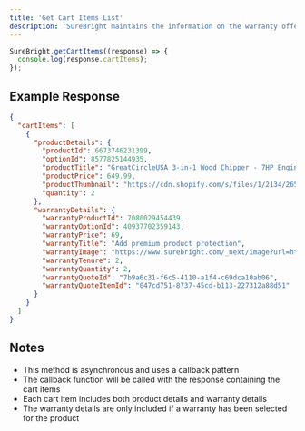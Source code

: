 ```yaml
---
title: 'Get Cart Items List'
description: 'SureBright maintains the information on the warranty offer that customers choose for any product they purchase. If needed, you can retrieve these details using the getCartItems method from the injected library mentioned above.'
---
```




```javascript
SureBright.getCartItems((response) => {
  console.log(response.cartItems);
});
```

## Example Response

```json
{
  "cartItems": [
    {
      "productDetails": {
        "productId": 6673746231399,
        "optionId": 8577825144935,
        "productTitle": "GreatCircleUSA 3-in-1 Wood Chipper - 7HP Engine, 3 Max Branch Capacity",
        "productPrice": 649.99,
        "productThumbnail": "https://cdn.shopify.com/s/files/1/2134/2653/files/81wDzkJdj4L._AC_SL1500.jpg",
        "quantity": 2
      },
      "warrantyDetails": {
        "warrantyProductId": 7080029454439,
        "warrantyOptionId": 40937702359143,
        "warrantyPrice": 69,
        "warrantyTitle": "Add premium product protection",
        "warrantyImage": "https://www.surebright.com/_next/image?url=https%3A%2F%2Fdemtt2r26n0u0.cloudfront.net%2Fmisc%2Fsurebright_logo_v2.png&w=256&q=75",
        "warrantyTenure": 2,
        "warrantyQuantity": 2,
        "warrantyQuoteId": "7b9a6c31-f6c5-4110-a1f4-c69dca10ab06",
        "warrantyQuoteItemId": "047cd751-8737-45cd-b113-227312a88d51"
      }
    }
  ]
}
```

## Notes

- This method is asynchronous and uses a callback pattern
- The callback function will be called with the response containing the cart items
- Each cart item includes both product details and warranty details
- The warranty details are only included if a warranty has been selected for the product
